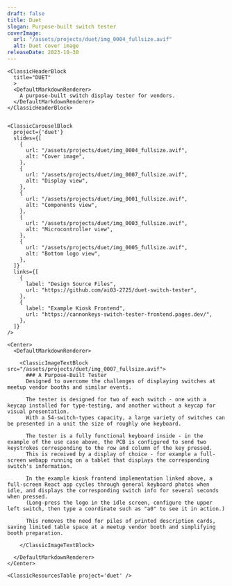```yaml
---
draft: false
title: Duet
slogan: Purpose-built switch tester
coverImage:
  url: "/assets/projects/duet/img_0004_fullsize.avif"
  alt: Duet cover image
releaseDate: 2023-10-30
---
```


<DefaultLayout title={frontmatter.title}>

  <ClassicBlurredHeader src={frontmatter.coverImage.url} />

  <div class="container mx-auto">

    <ClassicHeaderBlock 
      title="DUET"
      >
      <DefaultMarkdownRenderer>
        A purpose-built switch display tester for vendors.
      </DefaultMarkdownRenderer>
    </ClassicHeaderBlock>


    <ClassicCarouselBlock 
      project={'duet'} 
      slides={[
        {
          url: "/assets/projects/duet/img_0004_fullsize.avif",
          alt: "Cover image",
        },
        {
          url: "/assets/projects/duet/img_0007_fullsize.avif",
          alt: "Display view",
        },
        {
          url: "/assets/projects/duet/img_0001_fullsize.avif",
          alt: "Components view",
        },
        {
          url: "/assets/projects/duet/img_0003_fullsize.avif",
          alt: "Microcontroller view",
        },
        {
          url: "/assets/projects/duet/img_0005_fullsize.avif",
          alt: "Bottom logo view",
        },
      ]} 
      links={[
        {
          label: "Design Source Files",
          url: "https://github.com/ai03-2725/duet-switch-tester",
        },
        {
          label: "Example Kiosk Frontend",
          url: "https://cannonkeys-switch-tester-frontend.pages.dev/",
        },
      ]}
    />

    <Center>
      <DefaultMarkdownRenderer>

        <ClassicImageTextBlock src="/assets/projects/duet/img_0007_fullsize.avif">
          ### A Purpose-Built Tester
          Designed to overcome the challenges of displaying switches at meetup vendor booths and similar events.  

          The tester is designed for two of each switch - one with a keycap installed for type-testing, and another without a keycap for visual presentation.  
          With a 54-switch-types capacity, a large variety of switches can be presented in a unit the size of roughly one keyboard.  

          The tester is a fully functional keyboard inside - in the example of the use case above, the PCB is configured to send two keystrokes corresponding to the row and column of the key pressed.  
          This is received by a display of choice - for example a full-screen webapp running on a tablet that displays the corresponding switch's information.

          In the example kiosk frontend implementation linked above, a full-screen React app cycles through general keyboard photos when idle, and displays the corresponding switch info for several seconds when pressed.  
          (Long-press the logo in the idle screen, configure the upper left switch, then type a coordinate such as "a0" to see it in action.)  
          
          This removes the need for piles of printed description cards, saving limited table space at a meetup vendor booth and simplifying booth preparation.  
          
        </ClassicImageTextBlock>

      </DefaultMarkdownRenderer>
    </Center>

    <ClassicResourcesTable project='duet' />

  </div>

</DefaultLayout>